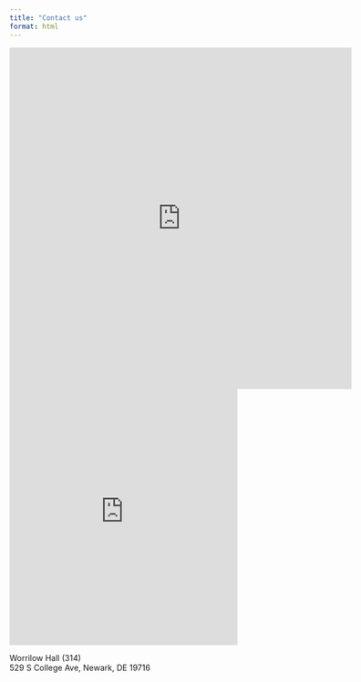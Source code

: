 ```yaml
---
title: "Contact us"
format: html
---
```


::: {.column-margin}
```{=html}
<iframe src="https://docs.google.com/forms/d/e/1FAIpQLSfdwD3kwMnNPVtpw89D9OK7t_NevcwpPc0xfmRJxZy-1Shp7Q/viewform?embedded=true" width="600" height="600" frameborder="0" marginheight="0" marginwidth="0">Loading…</iframe>
```
:::

```{=html}
<iframe src="https://www.google.com/maps/embed?pb=!1m18!1m12!1m3!1d3111.2233183388776!2d-75.75268002355654!3d39.66696623801825!2m3!1f0!2f0!3f0!3m2!1i1024!2i768!4f13.1!3m3!1m2!1s0x89c7a9867b0d6cf7%3A0xa8c47c6f778bb7e7!2sWorrilow%20Hall%2C%20529%20S%20College%20Ave%2C%20Newark%2C%20DE%2019716!5e1!3m2!1sen!2sus!4v1734060680898!5m2!1sen!2sus" width="400" height="450" style="border:0;" allowfullscreen="" loading="lazy" referrerpolicy="no-referrer-when-downgrade"></iframe>
```
Worrilow Hall (314)\
529 S College Ave, Newark, DE 19716


